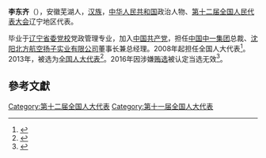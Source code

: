 '''李东齐'''（{{bd|1960年||}}），安徽芜湖人，[[汉族|汉族]]，[[中华人民共和国|中华人民共和国]]政治人物、[[第十二届全国人民代表大会|第十二届全国人民代表大会]]辽宁地区代表。

毕业于[[辽宁省委党校|辽宁省委党校]]党政管理专业，加入[[中国共产党|中国共产党]]，担任[[中国中一集团|中国中一集团]]总裁、[[沈阳北方航空扬子实业有限公司|沈阳北方航空扬子实业有限公司]]董事长兼总经理。2008年起担任全国人大代表<ref>{{cite news|title=全国人大代表信息-李东齐|url= http://210.82.31.1:8084/delegate/viewDelegate.action?dbid=110392|accessdate=2013-04-05|newspaper=全国人大网|archive-url=https://web.archive.org/web/20140222013412/http://www.npc.gov.cn/delegate/viewDelegate.action?dbid=110392|archive-date=2014-02-22|dead-url=yes}}</ref>。2013年，被选为[[全国人大代表|全国人大代表]]<ref>{{cite news|title=全国人大代表信息-李东齐|url= http://210.82.31.1:8084/delegate/viewDelegate.action?dbid=120398|accessdate=2013-03-28|newspaper=全国人大网|deadurl=yes|archiveurl=https://web.archive.org/web/20140222013439/http://www.npc.gov.cn/delegate/viewDelegate.action?dbid=120398|archivedate=2014-02-22}}</ref>。2016年因涉嫌[[辽宁拉票贿选案|贿选]]被认定当选无效<ref>{{cite web|url=http://news.xinhuanet.com/politics/2016-09/13/c_1119560872.htm|title=受权发布:全国人民代表大会常务委员会公告 〔十二届〕第二十一号|author=|agency=新华网|publisher=|accessdate=2016-09-13|date=2016-09-13|archive-date=2016-09-13|archive-url=https://web.archive.org/web/20160913125353/http://news.xinhuanet.com/politics/2016-09/13/c_1119560872.htm|dead-url=no}}</ref>。

==參考文獻==
{{reflist}}
{{中国政治人物小作品}}

[[Category:第十二届全国人大代表|Category:第十二届全国人大代表]]
[[Category:第十一届全国人大代表|Category:第十一届全国人大代表]]